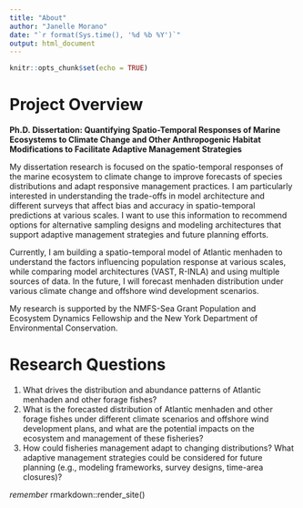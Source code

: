 ```yaml
---
title: "About"
author: "Janelle Morano"
date: "`r format(Sys.time(), '%d %b %Y')`"
output: html_document
---
```


```r
knitr::opts_chunk$set(echo = TRUE)
```

# Project Overview

**Ph.D. Dissertation: Quantifying Spatio-Temporal Responses of Marine Ecosystems to Climate Change and Other Anthropogenic Habitat Modifications to Facilitate Adaptive Management Strategies**

My dissertation research is focused on the spatio-temporal responses of the marine ecosystem to climate change to improve forecasts of species distributions and adapt responsive management practices. I am particularly interested in understanding the trade-offs in model architecture and different surveys that affect bias and accuracy in spatio-temporal predictions at various scales. I want to use this information to recommend options for alternative sampling designs and modeling architectures that support adaptive management strategies and future planning efforts.

Currently, I am building a spatio-temporal model of Atlantic menhaden to understand the factors influencing population response at various scales, while comparing model architectures (VAST, R-INLA) and using multiple sources of data. In the future, I will forecast menhaden distribution under various climate change and offshore wind development scenarios.

My research is supported by the NMFS-Sea Grant Population and Ecosystem Dynamics Fellowship and the New York Department of Environmental Conservation.

# Research Questions
1. What drives the distribution and abundance patterns of Atlantic menhaden and other forage fishes?
1. What is the forecasted distribution of Atlantic menhaden and other forage fishes under different climate scenarios and offshore wind development plans, and what are the potential impacts on the ecosystem and management of these fisheries?
1. How could fisheries management adapt to changing distributions? What adaptive management strategies could be considered for future planning (e.g., modeling frameworks, survey designs, time-area closures)?


*remember* rmarkdown::render_site()
